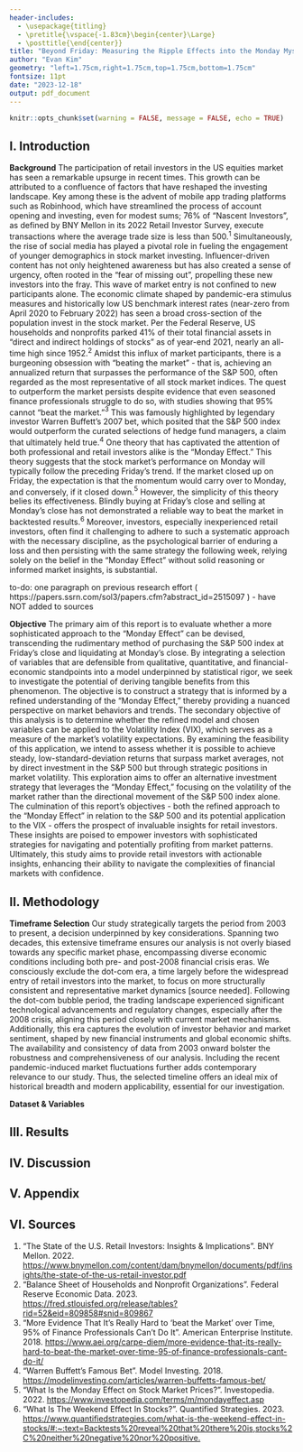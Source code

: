 ```yaml
---
header-includes:
  - \usepackage{titling}
  - \pretitle{\vspace{-1.83cm}\begin{center}\Large}
  - \posttitle{\end{center}}
title: "Beyond Friday: Measuring the Ripple Effects into the Monday Mystique"
author: "Evan Kim"
geometry: "left=1.75cm,right=1.75cm,top=1.75cm,bottom=1.75cm"
fontsize: 11pt
date: "2023-12-18"
output: pdf_document
---
```


```r
knitr::opts_chunk$set(warning = FALSE, message = FALSE, echo = TRUE)
```

## I. Introduction
\vspace{-1mm} 

**Background** \newline
\text{ }\text{ }\text{ }\text{ } The participation of retail investors in the US equities market has seen a remarkable upsurge in recent times. This growth can be attributed to a confluence of factors that have reshaped the investing landscape. Key among these is the advent of mobile app trading platforms such as Robinhood, which have streamlined the process of account opening and investing, even for modest sums; 76% of "Nascent Investors", as defined by BNY Mellon in its 2022 Retail Investor Survey, execute transactions where the average trade size is less than 500.$^1$ Simultaneously, the rise of social media has played a pivotal role in fueling the engagement of younger demographics in stock market investing. Influencer-driven content has not only heightened awareness but has also created a sense of urgency, often rooted in the "fear of missing out", propelling these new investors into the fray.\newline
\text{ }\text{ }\text{ }\text{ } This wave of market entry is not confined to new participants alone. The economic climate shaped by pandemic-era stimulus measures and historically low US benchmark interest rates (near-zero from April 2020 to February 2022) has seen a broad cross-section of the population invest in the stock market. Per the Federal Reserve, US households and nonprofits parked 41% of their total financial assets in "direct and indirect holdings of stocks" as of year-end 2021, nearly an all-time high since 1952.$^2$\newline
\text{ }\text{ }\text{ }\text{ } Amidst this influx of market participants, there is a burgeoning obsession with "beating the market" - that is, achieving an annualized return that surpasses the performance of the S&P 500, often regarded as the most representative of all stock market indices. The quest to outperform the market persists despite evidence that even seasoned finance professionals struggle to do so, with studies showing that 95% cannot "beat the market."$^3$ This was famously highlighted by legendary investor Warren Buffett's 2007 bet, which posited that the S&P 500 index would outperform the curated selections of hedge fund managers, a claim that ultimately held true.$^4$\newline
\text{ }\text{ }\text{ }\text{ } One theory that has captivated the attention of both professional and retail investors alike is the "Monday Effect." This theory suggests that the stock market's performance on Monday will typically follow the preceding Friday's trend. If the market closed up on Friday, the expectation is that the momentum would carry over to Monday, and conversely, if it closed down.$^5$ However, the simplicity of this theory belies its effectiveness. Blindly buying at Friday's close and selling at Monday's close has not demonstrated a reliable way to beat the market in backtested results.$^6$ Moreover, investors, especially inexperienced retail investors, often find it challenging to adhere to such a systematic approach with the necessary discipline, as the psychological barrier of enduring a loss and then persisting with the same strategy the following week, relying solely on the belief in the "Monday Effect" without solid reasoning or informed market insights, is substantial.\newline



to-do: one paragraph on previous research effort ( https://papers.ssrn.com/sol3/papers.cfm?abstract_id=2515097 ) - have NOT added to sources



**Objective** \newline
\text{ }\text{ }\text{ }\text{ } The primary aim of this report is to evaluate whether a more sophisticated approach to the "Monday Effect" can be devised, transcending the rudimentary method of purchasing the S&P 500 index at Friday's close and liquidating at Monday's close. By integrating a selection of variables that are defensible from qualitative, quantitative, and financial-economic standpoints into a model underpinned by statistical rigor, we seek to investigate the potential of deriving tangible benefits from this phenomenon. The objective is to construct a strategy that is informed by a refined understanding of the "Monday Effect," thereby providing a nuanced perspective on market behaviors and trends.\newline
\text{ }\text{ }\text{ }\text{ } The secondary objective of this analysis is to determine whether the refined model and chosen variables can be applied to the Volatility Index (VIX), which serves as a measure of the market's volatility expectations. By examining the feasibility of this application, we intend to assess whether it is possible to achieve steady, low-standard-deviation returns that surpass market averages, not by direct investment in the S&P 500 but through strategic positions in market volatility. This exploration aims to offer an alternative investment strategy that leverages the "Monday Effect," focusing on the volatility of the market rather than the directional movement of the S&P 500 index alone.\newline
\text{ }\text{ }\text{ }\text{ } The culmination of this report's objectives - both the refined approach to the "Monday Effect" in relation to the S&P 500 and its potential application to the VIX - offers the prospect of invaluable insights for retail investors. These insights are poised to empower investors with sophisticated strategies for navigating and potentially profiting from market patterns. Ultimately, this study aims to provide retail investors with actionable insights, enhancing their ability to navigate the complexities of financial markets with confidence.\newline


## II. Methodology
\vspace{-1mm}

**Timeframe Selection** \newline
\text{ }\text{ }\text{ }\text{ } Our study strategically targets the period from 2003 to present, a decision underpinned by key considerations. Spanning two decades, this extensive timeframe ensures our analysis is not overly biased towards any specific market phase, encompassing diverse economic conditions including both pre- and post-2008 financial crisis eras. We consciously exclude the dot-com era, a time largely before the widespread entry of retail investors into the market, to focus on more structurally consistent and representative market dynamics [source needed]. Following the dot-com bubble period, the trading landscape experienced significant technological advancements and regulatory changes, especially after the 2008 crisis, aligning this period closely with current market mechanisms. Additionally, this era captures the evolution of investor behavior and market sentiment, shaped by new financial instruments and global economic shifts. The availability and consistency of data from 2003 onward bolster the robustness and comprehensiveness of our analysis. Including the recent pandemic-induced market fluctuations further adds contemporary relevance to our study. Thus, the selected timeline offers an ideal mix of historical breadth and modern applicability, essential for our investigation.\newline


**Dataset & Variables** \newline


## III. Results

## IV. Discussion

## V. Appendix

\newpage
## VI. Sources
1. "The State of the U.S. Retail Investors: Insights & Implications". BNY Mellon. 2022. [https://www.bnymellon.com/content/dam/bnymellon/documents/pdf/insights/the-state-of-the-us-retail-investor.pdf](https://www.bnymellon.com/content/dam/bnymellon/documents/pdf/insights/the-state-of-the-us-retail-investor.pdf)
2. "Balance Sheet of Households and Nonprofit Organizations". Federal Reserve Economic Data. 2023. [https://fred.stlouisfed.org/release/tables?rid=52&eid=809858#snid=809867](https://fred.stlouisfed.org/release/tables?rid=52&eid=809858#snid=809867)
3. "More Evidence That It’s Really Hard to ‘beat the Market’ over Time, 95% of Finance Professionals Can’t Do It". American Enterprise Institute. 2018. [https://www.aei.org/carpe-diem/more-evidence-that-its-really-hard-to-beat-the-market-over-time-95-of-finance-professionals-cant-do-it/](https://www.aei.org/carpe-diem/more-evidence-that-its-really-hard-to-beat-the-market-over-time-95-of-finance-professionals-cant-do-it/)
4. "Warren Buffett's Famous Bet". Model Investing. 2018. [https://modelinvesting.com/articles/warren-buffetts-famous-bet/](https://modelinvesting.com/articles/warren-buffetts-famous-bet/)
5. "What Is the Monday Effect on Stock Market Prices?". Investopedia. 2022. [https://www.investopedia.com/terms/m/mondayeffect.asp](https://www.investopedia.com/terms/m/mondayeffect.asp)
6. "What Is The Weekend Effect In Stocks?". Quantified Strategies. 2023. [https://www.quantifiedstrategies.com/what-is-the-weekend-effect-in-stocks/#:~:text=Backtests%20reveal%20that%20there%20is,stocks%2C%20neither%20negative%20nor%20positive.](https://www.quantifiedstrategies.com/what-is-the-weekend-effect-in-stocks/#:~:text=Backtests%20reveal%20that%20there%20is,stocks%2C%20neither%20negative%20nor%20positive.)